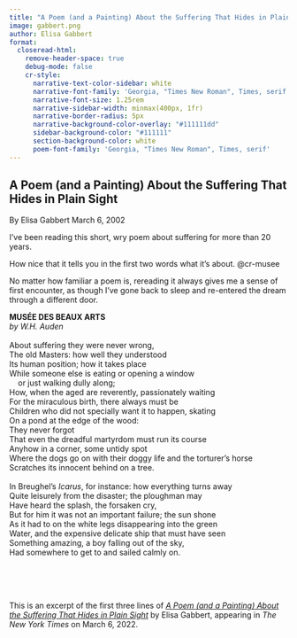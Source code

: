 ```yaml
---
title: "A Poem (and a Painting) About the Suffering That Hides in Plain Sight"
image: gabbert.png
author: Elisa Gabbert
format:
  closeread-html:
    remove-header-space: true
    debug-mode: false
    cr-style:
      narrative-text-color-sidebar: white
      narrative-font-family: 'Georgia, "Times New Roman", Times, serif'
      narrative-font-size: 1.25rem
      narrative-sidebar-width: minmax(400px, 1fr)
      narrative-border-radius: 5px
      narrative-background-color-overlay: "#111111dd"
      sidebar-background-color: "#111111"
      section-background-color: white
      poem-font-family: 'Georgia, "Times New Roman", Times, serif'
---
```


```{=html}
<style>
  @import url("https://fonts.googleapis.com/css2?family=Cormorant+Garamond:ital,wght@0,300;0,400;0,500;0,600;0,700;1,300;1,400;1,500;1,600;1,700&family=Playfair+Display:ital,wght@0,400..900;1,400..900&display=swap");

  #quarto-document-content h1 {
    font-family: "Cormorant Garamond", "Times New Roman", Times, serif;
    font-weight: 500;
    font-size: 2.3em;
    line-height: 1.1;
    margin-top: 0;
  }

  .cr-section  .narrative-col  > *:first-child {
    padding-block-start: 10svh;
  }
</style>
```

:::{.cr-section}

:::{focus-on="cr-musee"}
# A Poem (and a Painting) About the Suffering That Hides in Plain Sight

By Elisa Gabbert March 6, 2002
:::

I’ve been reading this short, wry poem about suffering for more than 20 years.

How nice that it tells you in the first two words what it’s about. [@cr-musee]{hlz="cr-suffering"}

No matter how familiar a poem is, rereading it always gives me a sense of first encounter, as though I’ve gone back to sleep and re-entered the dream through a different door.


:::{#cr-musee .scale-to-fill}

| **MUSÉE DES BEAUX ARTS**
| *by W.H. Auden*
| 
| [About suffering]{#cr-suffering} they were never wrong,
| The old Masters: how well they understood
| Its human position; how it takes place
| While someone else is eating or opening a window 
|     or just walking dully along;
| How, when the aged are reverently, passionately waiting
| For the miraculous birth, there always must be
| Children who did not specially want it to happen, skating
| On a pond at the edge of the wood:
| They never forgot
| That even the dreadful martyrdom must run its course
| Anyhow in a corner, some untidy spot
| Where the dogs go on with their doggy life and the torturer's horse
| Scratches its innocent behind on a tree.
| 
| In Breughel's *Icarus*, for instance: how everything turns away
| Quite leisurely from the disaster; the ploughman may
| Have heard the splash, the forsaken cry,
| But for him it was not an important failure; the sun shone
| As it had to on the white legs disappearing into the green
| Water, and the expensive delicate ship that must have seen
| Something amazing, a boy falling out of the sky,
| Had somewhere to get to and sailed calmly on.

:::

:::

\
\
\

This is an excerpt of the first three lines of [*A Poem (and a Painting) About the Suffering That Hides in Plain Sight*](https://www.nytimes.com/interactive/2022/03/06/books/auden-musee-des-beaux-arts.html) by Elisa Gabbert, appearing in *The New York Times* on March 6, 2022.